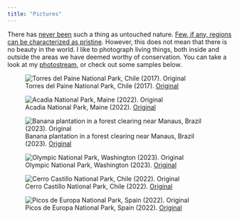 ```yaml
---
title: "Pictures"
---
```


There has [never been](https://doi.org/10.1073/pnas.2023483118) such a thing as untouched nature. [Few, if any, regions can be characterized as pristine](https://doi.org/10.1073/pnas.1525200113). However, this does not mean that there is no beauty in the world. I like to photograph living things, both inside and outside the areas we have deemed worthy of conservation. You can take a look at my [photostream](https://www.flickr.com/photos/199874827@N02), or check out some samples below.

::: {layout-ncol=2}

![Torres del Paine National Park, Chile (2017). [Original](https://flic.kr/p/2psnopA)](https://live.staticflickr.com/65535/53463299832_4e0a00f03c_z.jpg)

![Acadia National Park, Maine (2022). [Original](https://flic.kr/p/2psmRvm)](https://live.staticflickr.com/65535/53463195882_90f1fd2a19_z.jpg)


![Banana plantation in a forest clearing near Manaus, Brazil (2023). [Original](https://flic.kr/p/2psrPL8)](https://live.staticflickr.com/65535/53464165571_27d1375156_z.jpg)

![Olympic National Park, Washington (2023). [Original](https://flic.kr/p/2pss6xJ)](https://live.staticflickr.com/65535/53464218676_3bcc30f072_z.jpg)


![Cerro Castillo National Park, Chile (2022). [Original](https://flic.kr/p/2pstN9Q)](https://live.staticflickr.com/65535/53464550384_af58b26ecc_z.jpg)

![Picos de Europa National Park, Spain (2022). [Original](https://flic.kr/p/2pss8CA)](https://live.staticflickr.com/65535/53464225686_7a0cb03502_z.jpg)

:::